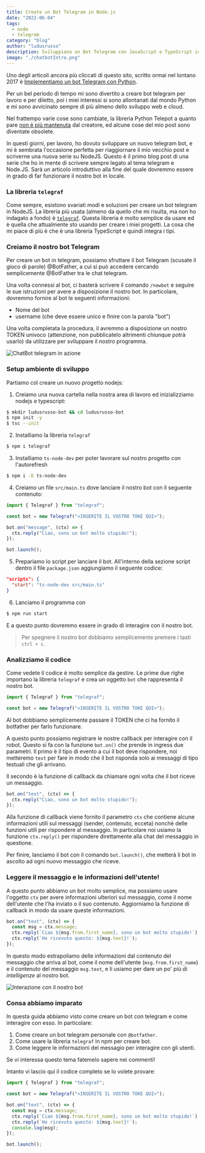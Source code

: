 ```yaml
---
title: Create un Bot Telegram in Node.js
date: "2022-06-04"
tags:
  - node
  - telegram
category: "blog"
author: "ludusrusso"
description: Sviluppiano un Bot Telegram con JavaScript e TypeScript in Node.js
image: "./chatbotIntro.png"
---
```


Uno degli articoli ancora più cliccati di questo sito, scritto ormai nel lontano 2017 è
[Implementiamo un bot Telegram con Python](https://www.ludusrusso.dev/2017/04/27/implementiamo-un-bot-telegram-con-python).

Per un bel periodo di tempo mi sono divertito a creare bot telegram per lavoro e per diletto,
poi i miei interessi si sono allontanati dal mondo Python e mi sono avvicinato sempre
di più almeno dello sviluppo web e cloud.

Nel frattempo varie cose sono cambiate, la libreria Python Telepot a quanto pare [non è più
mantenuta](https://github.com/nickoala/telepot) dal creatore, ed alcune cose del mio post
sono diventate obsolete.

In questi giorni, per lavoro, ho dovuto sviluppare un nuovo telegram bot, e
mi è sembrata l'occasione perfetta per riaggiornare il mio vecchio post e scriverne una nuova serie
su NodeJS. Questo è il primo blog post di una serie che ho in mente di scrivere sempre legato al
tema telegram e Node.JS. Sarà un articolo introduttivo alla fine del quale dovremmo essere
in grado di far funzionare il nostro bot in locale.

### La libreria `telegraf`

Come sempre, esistono svariati modi e soluzioni per creare un bot telegram in NodeJS. La libreria più
usata (almeno da quello che mi risulta, ma non ho indagato a fondo) è [`telegraf`](https://github.com/telegraf/telegraf).
Questa libreria è molto semplice da usare ed è quella che attualmente sto usando per creare i miei progetti.
La cosa che mi piace di più è che è una libreria TypeScript e quindi integra
i tipi.

### Creiamo il nostro bot Telegram

Per creare un bot in telegram, possiamo sfruttare il bot Telegram (scusate il gioco di parole) @BotFather,
a cui si può accedere cercando semplicemente @BotFather tra le chat telegram.

Una volta connessi al bot, ci basterà scrivere il comando `/newbot` e seguire le sue istruzioni per avere a disposizione il
nostro bot. In particolare, dovremmo fornire al bot le seguenti informazioni:

- Nome del bot
- username (che deve essere unico e finire con la parola "bot")

Una volta completata la procedura, il avremmo a disposizione un nostro
TOKEN univoco (attenzione, non pubblicatelo altrimenti chiunque potrà usarlo) da utilizzare per sviluppare il nostro programma.

![ChatBot telegram in azione](./newbot.png)

### Setup ambiente di sviluppo

Partiamo col creare un nuovo progetto nodejs:

1. Creiamo una nuova cartella nella nostra area di lavoro ed inizializziamo nodejs e typescript:

```bash
$ mkdir ludusrusso-bot && cd ludusrusso-bot
$ npm init -y
$ tsc --init
```

2. Installiamo la libreria `telegraf`

```bash
$ npm i telegraf
```

3. Installiamo `ts-node-dev` per poter lavorare sul nostro progetto con l'autorefresh

```bash
$ npm i -D ts-node-dev
```

4. Creiamo un file `src/main.ts` dove lanciare il nostro bot con il seguente contenuto:

```ts
import { Telegraf } from "telegraf";

const bot = new Telegraf("<INSERITE IL VOSTRO TOKE QUI>");

bot.on("message", (ctx) => {
  ctx.reply("Ciao, sono un bot molto stupido!");
});

bot.launch();
```

5. Prepariamo lo script per lanciare il bot. All'interno della sezione script dentro il file `package.json`
   aggiungiamo il seguente codice:

```json
"scripts": {
  "start": "ts-node-dev src/main.ts"
}
```

6. Lanciamo il programma con

```bash
$ npm run start
```

E a questo punto dovremmo essere in grado di interagire con il nostro bot.

> Per spegnere il nostro bot dobbiamo semplicemente premere i tasti `ctrl + c`.

### Analizziamo il codice

Come vedete il codice è molto semplice da gestire. Le prime due righe importano la libreria `telegraf`
e crea un oggetto `bot` che rappresenta il nostro bot.

```ts
import { Telegraf } from "telegraf";

const bot = new Telegraf("<INSERITE IL VOSTRO TOKE QUI>");
```

Al bot dobbiamo semplicemente passare il TOKEN che ci ha fornito il botfather per farlo funzionare.

A questo punto possiamo registrare le nostre callback per interagire con il robot.
Questo si fa con la funzione `bot.on()` che prende in ingress due parametri. Il
primo è il tipo di evento a cui il bot deve rispondere, noi metteremo `text` per
fare in modo che il bot risponda solo ai messaggi di tipo testuali che gli arrivano.

Il secondo è la funzione di callback da chiamare ogni volta che il bot riceve un messaggio.

```ts
bot.on("text", (ctx) => {
  ctx.reply("Ciao, sono un bot molto stupido!");
});
```

Alla funzione di callback viene fornito il parametro `ctx` che contiene alcune informazioni utili sul messaggi (sender, contenuto, ecceta)
nonchè delle funzioni utili per rispondere al messaggio. In particolare noi usiamo la funzione `ctx.reply()` per rispondere direttamente
alla chat del messaggio in questione.

Per finire, lanciamo il bot con il comando `bot.launch()`, che metterà li bot in ascolto ad ogni nuovo messaggio che riceve.

### Leggere il messaggio e le informazioni dell'utente!

A questo punto abbiamo un bot molto semplice, ma possiamo usare l'oggetto `ctx` per avere informazioni ulteriori
sul messaggio, come il nome dell'utente che l'ha inviato o il suo contenuto. Aggiorniamo la funzione di callback
in modo da usare queste informazioni.

```ts
bot.on("text", (ctx) => {
  const msg = ctx.message;
  ctx.reply(`Ciao ${msg.from.first_name}, sono un bot molto stupido!`);
  ctx.reply(`Ho ricevuto questo: ${msg.text}!`);
});
```

In questo modo estrapoliamo delle informazioni dal contenuto del messaggio che arriva al bot, come il nome dell'utente (`msg.from.first_name`)
e il contenuto del messaggio `msg.text`, e li usiamo per dare un po' più di _intelligenze_ al nostro bot.

![Interazione con il nostro bot](./chatbot.png)

### Consa abbiamo imparato

In questa guida abbiamo visto come creare un bot con telegram e come interagire con esso. In particolare:

1. Come creare un bot telegram personale con `@botfather`.
2. Come usare la libreria `telegraf` in npm per creare bot.
3. Come leggere le informazioni del messagio per interagire con gli utenti.

Se vi interessa questo tema fatemelo sapere nei commenti!

Intanto vi lascio qui il codice completo se lo volete provare:

```ts
import { Telegraf } from "telegraf";

const bot = new Telegraf("<INSERITE IL VOSTRO TOKE QUI>");

bot.on("text", (ctx) => {
  const msg = ctx.message;
  ctx.reply(`Ciao ${msg.from.first_name}, sono un bot molto stupido!`);
  ctx.reply(`Ho ricevuto questo: ${msg.text}!`);
  console.log(msg);
});

bot.launch();
```
